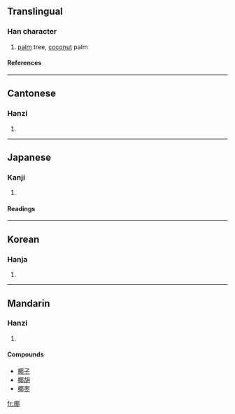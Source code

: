 ==Translingual==
===Han character===
{{Han char|rn=75|rad=木|as=09|sn=13|four=4792<sub>7</sub>|canj=木尸十中 (DSJL)}}
# [[palm]] tree, [[coconut]] palm
====References====
{{Han ref|kx=0537.170|dkj=15069|dj=0925.020|hdz=21224.060|uh=6930|ud=26928|bh=B7A6|bd=47014}}

----
==Cantonese==
===Hanzi===
{{yue-hanzi|jyut=je4?|y=ye4}}
# {{defn|Cantonese}}

----
==Japanese==

===Kanji===
{{ja-kanji|grade=|rs=木09}}
# {{defn|Japanese}} 
====Readings====
{{ja-readings|on=[[や]] (ya)|kun=[[やし]] (yashi)}}

----
==Korean==
===Hanja===
{{ko-hanja|hangeul=[[야]]|eumhun=|rv=ya|mr=ya|y=ya}}
# {{defn|Korean}}

----
==Mandarin==
===Hanzi===
{{cmn-hanzi|pin=[[yē]] (ye1)|wg=yeh<sup>2</sup>}}
# {{defn|Mandarin}}

====Compounds====
*[[椰子]]
*[[椰胡]]
*[[椰枣]]

[[fr:椰]]